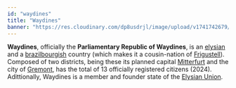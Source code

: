 ```yaml
---
id: "waydines"
title: "Waydines"
banner: "https://res.cloudinary.com/dp8usdrjl/image/upload/v1741742679/Waydines_mjsz8k.svg"
---
```


**Waydines**, officially the **Parliamentary Republic of Waydines**, is an [elysian](Elysium) and a 
[brazilbourgish](Brazilburg) country (which makes it a cousin-nation of [Frigustell](Frigustell)). 
Composed of two districts, being these its planned capital [Mitterfurt](Mitterfurt) and the city of 
[Gremont](Gremont), has the total of 13 officially registered citizens (2024). Adittionally, Waydines 
is a member and founder state of the [Elysian Union](Elysian%20Union).